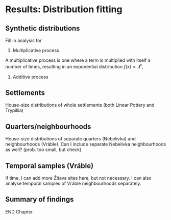 # Results: Distribution fitting {#results-distfit}

## Synthetic distributions

Fill in analysis for

1.  Multiplicative process

A multiplicative process is one where a term is multiplied with itself a number of times, resulting in an exponential distribution $f(x) ∝ 𝜆^x$,

1.  Additive process

## Settlements

House-size distributions of whole settlements (both Linear Pottery and Trypillia)

## Quarters/neighbourhoods

House-size distributions of separate quarters (Nebelivka) and neighbourhoods (Vráble). Can I include separate Nebelivka neighbourhoods as well? (prob. too small, but check)

## Temporal samples (Vráble)

If time, I can add more Žitava sites here, but not necessary. I can also analyse temporal samples of Vráble neighbourhoods separately.

## Summary of findings

END Chapter
